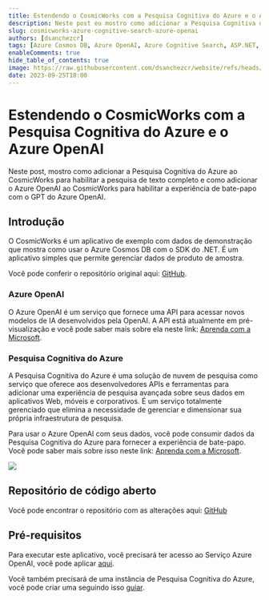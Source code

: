 ```yaml
---
title: Estendendo o CosmicWorks com a Pesquisa Cognitiva do Azure e o Azure OpenAI
description: Neste post eu mostro como adicionar a Pesquisa Cognitiva do Azure ao CosmicWorks para habilitar a pesquisa de texto completo e como adicionar o Azure OpenAI ao CosmicWorks para habilitar o bate-papo com o GPT.
slug: cosmicworks-azure-cognitive-search-azure-openai
authors: [dsanchezcr]
tags: [Azure Cosmos DB, Azure OpenAI, Azure Cognitive Search, ASP.NET, GitHub Actions]
enableComments: true
hide_table_of_contents: true
image: https://raw.githubusercontent.com/dsanchezcr/website/refs/heads/main/static/img/blog/2023-09-25-CosmicWorks/Diagram.png
date: 2023-09-25T18:00
---
```


# Estendendo o CosmicWorks com a Pesquisa Cognitiva do Azure e o Azure OpenAI

Neste post, mostro como adicionar a Pesquisa Cognitiva do Azure ao CosmicWorks para habilitar a pesquisa de texto completo e como adicionar o Azure OpenAI ao CosmicWorks para habilitar a experiência de bate-papo com o GPT do Azure OpenAI.

<!--truncate-->

## Introdução

O CosmicWorks é um aplicativo de exemplo com dados de demonstração que mostra como usar o Azure Cosmos DB com o SDK do .NET. É um aplicativo simples que permite gerenciar dados de produto de amostra.

Você pode conferir o repositório original aqui: [GitHub](https://github.com/AzureCosmosDB/CosmicWorks).

### Azure OpenAI

O Azure OpenAI é um serviço que fornece uma API para acessar novos modelos de IA desenvolvidos pela OpenAI. A API está atualmente em pré-visualização e você pode saber mais sobre ela neste link: [Aprenda com a Microsoft](https://learn.microsoft.com/en-us/azure/ai-services/openai/concepts/overview).

### Pesquisa Cognitiva do Azure

A Pesquisa Cognitiva do Azure é uma solução de nuvem de pesquisa como serviço que oferece aos desenvolvedores APIs e ferramentas para adicionar uma experiência de pesquisa avançada sobre seus dados em aplicativos Web, móveis e corporativos. É um serviço totalmente gerenciado que elimina a necessidade de gerenciar e dimensionar sua própria infraestrutura de pesquisa.

Para usar o Azure OpenAI com seus dados, você pode consumir dados da Pesquisa Cognitiva do Azure para fornecer a experiência de bate-papo. Você pode saber mais sobre isso neste link: [Aprenda com a Microsoft](https://learn.microsoft.com/en-us/azure/ai-services/openai/concepts/use-your-data#data-source-options).

![](pathname:///img/blog/2023-09-25-CosmicWorks/Diagram.png)

## Repositório de código aberto

Você pode encontrar o repositório com as alterações aqui: [GitHub](https://github.com/dsanchezcr/CosmicWorksSampleApp)

## Pré-requisitos

Para executar este aplicativo, você precisará ter acesso ao Serviço Azure OpenAI, você pode aplicar [aqui](https://aka.ms/oai/access).

Você também precisará de uma instância de Pesquisa Cognitiva do Azure, você pode criar uma seguindo isso [guiar](https://docs.microsoft.com/en-us/azure/search/search-create-service-portal).